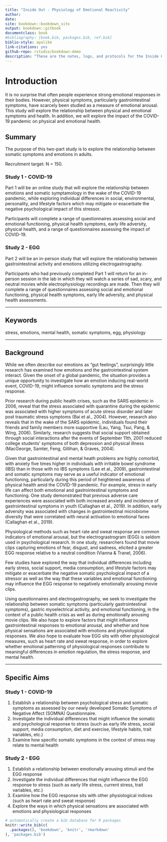 ```yaml
--- 
title: "Inside Out - Physiology of Emotional Reactivity"
author: 
date: 
site: bookdown::bookdown_site
output: bookdown::gitbook
documentclass: book
#bibliography: [book.bib, packages.bib, ref.bib]
biblio-style: apalike
link-citations: yes
github-repo: rstudio/bookdown-demo
description: "These are the notes, logs, and protocols for the Inside Out study at the Brain and Body Lab at UCLA"
---
```


# Introduction

It is no surprise that often people experience strong emotional responses in their bodies. However, physical symptoms, particularly gastrointestinal symptoms, have scarcely been studied as a measure of emotional arousal. This study will explore the relationship between physical and emotional symptoms and health. In addition, we will explore the impact of the COVID-19 pandemic on physical and emotional health.

## Summary

The purpose of this two-part study is to explore the relationship between somatic symptoms and emotions in adults. 

Recruitment target: N = 150.


### Study 1 - COVID-19 

Part 1 will be an online study that will explore the relationship between emotions and somatic symptamology in the wake of the COVID-19 pandemic, while exploring individual differences in social, environmental, personality, and lifestyle factors which may mitigate or exacerbate the negative psychological impact of this stressor. 


Participants will complete a range of questionnaires assessing social and emotional functioning, physical health symptoms, early life adversity, physical health, and a range of questionnaires assessing the impact of COVID-19.


### Study 2 - EGG

Part 2 will be an in-person study that will explore the relationship between gastrointestinal activity and emotions utilizing electrogastrography. 

Participants who had previously completed Part 1 will return for an in-person session in the lab in which they will watch a series of sad, scary, and neutral movies while electrophysiology recordings are made. Then they will complete a range of questionnaires assessing social and emotional functioning, physical health symptoms, early life adversity, and physical health assessments.

---------------

## Keywords 

stress, emotions, mental health, somatic symptoms, egg, physiology

-------------------

## Background

While we often describe our emotions as "gut feelings", surprisingly little research has examined how emotions and the gastrointestinal system interact. Given the onset of a global pandemic, the situation provides a unique opportunity to investigate how an emotion inducing real-world event, COVID-19, might influence somatic symptoms and the stress response. 

Prior research during public health crises, such as the SARS epidemic in 2006, reveal that the stress associated with quarantine during the epidemic was associated with higher symptoms of acute stress disorder and later post traumatic stress symptoms (Bai et al., 2004). However, research also reveals that in the wake of the SARS epidemic, individuals found their friends and family members more supportive (Lau, Yang, Tsui, Pang, & Wing, 2006). Similarly, research suggests that social support obtained through social interactions after the events of September 11th, 2001 reduced college students' symptoms of both depression and physical illness (MacGeorge, Samter, Feng, Gillihan, & Graves, 2004). 

Given that gastrointestinal and mental heath problems are highly comorbid, with anxiety five times higher in individuals with irritable bowel syndrome (IBS) than in those with no IBS symptoms (Lee et al., 2009), gastrointestinal and somatic symptoms may serve as a useful indicator of emotional functioning, particularly during this period of heightened awareness of physical health amid the COVID-19 pandemic. For example, stress in early life can affect both emotional and gastrointestinal symptoms and functioning. One study demonstrated that previous adverse care experiences were associated with both increased anxiety and incidence of gastrointestinal symptoms in youth (Callaghan et al., 2019). In addition, early adversity was associated with changes in gastrointestinal microbiome diversity that were correlated with neural activation to emotional faces (Callaghan et al., 2019). 

Physiological methods such as heart rate and sweat response are common indicators of emotional arousal, but the electrograstrogram (EGG) is seldom used in psychological research. In one study, researchers found that movie clips capturing emotions of fear, disgust, and sadness, elicited a greater EGG response relative to a neutral condition (Vianna & Tranel, 2006).

Few studies have explored the way that individual differences including early stress, social support, media consumption, and lifestyle factors may mitigate or exacerbate the negative somatic psychological impact of a stressor as well as the way that these variables and emotional functioning may influence the EGG response to negatively emotionally arousing movie clips.

Using questionnaires and electrogastrography, we seek to investigate the relationship between somatic symptoms (particularly gastrointestinal symptoms), gastric myoelectrical activity, and emotional functioning, in the context of a public health crisis as well as during emotionally arousing movie clips. We also hope to explore factors that might influence gastrointestinal responses to emotional arousal, and whether and how physical sensations are associated with emotions and physiological responses. We also hope to evaluate how EGG sits with other physiological measures, such as heart rate and sweat response, in order to explore whether emotional patterning of physiological responses contribute to meaningful differences in emotion regulation, the stress response, and mental health. 

-----------------

## Specific Aims

### Study 1 - COVID-19

1. Establish a relationship between psychological stress and somatic symptoms as assessed by our newly developed Somatic Symptoms of Negative Affect (SOMNA) Questionnaire. 
2. Investigate the individual differences that might influence the somatic and psychological response to stress (such as early life stress, social support, media consumption, diet and exercise, lifestyle habits, trait variables, etc.)
3. Examine how specific somatic symptoms in the context of stress may relate to mental health

### Study 2 - EGG

1. Establish a relationship between emotionally arousing stimuli and the EGG response
2. Investigate the individual differences that might influence the EGG response to stress (such as early life stress, current stress, trait variables, etc.)
3. Examine how the EGG response sits with other physiological indices (such as heart rate and sweat response)
4. Explore the ways in which physical sensations are associated with emotions and physiological responses



```r
# automatically create a bib database for R packages
knitr::write_bib(c(
  .packages(), 'bookdown', 'knitr', 'rmarkdown'
), 'packages.bib')
```

